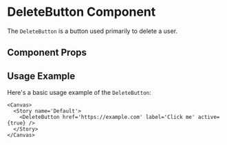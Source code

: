 

<Meta of={DeleteButton} />

# DeleteButton Component

The `DeleteButton` is a button used primarily to delete a user.

## Component Props

<Canvas of={DeleteButton.Default} />

<Controls />

## Usage Example

Here's a basic usage example of the `DeleteButton`:

```tsx
<Canvas>
  <Story name='Default'>
    <DeleteButton href='https://example.com' label='Click me' active={true} />
  </Story>
</Canvas>
```
